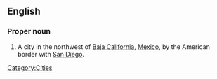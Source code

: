 ==English==
{{wikipedia}}

===Proper noun===
{{en-proper-noun}}

# A city in the northwest of [[Baja California]], [[Mexico]], by the American border with [[San Diego]].

[[Category:Cities]]